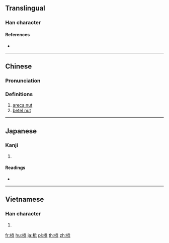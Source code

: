 {{also|檳}}
==Translingual==

===Han character===
{{Han char|rn=75|rad=木|as=07|sn=11|four=|canj=DOMC|ids=⿰木兵}}

====References====
* {{Han ref|kx=0531.131|dkj=14909|hdz=21216.020|uh=68B9|ud=26809}}

----

==Chinese==
{{zh-forms}}

===Pronunciation===
{{zh-pron
|m=bīn,bīng
|c=ban1
|mc=
|oc=
|ma=
|cat=n
}}

===Definitions===
# [[areca nut]]
# [[betel nut]]

----

==Japanese==

===Kanji===
{{ja-kanji|grade=|rs=木07}}

# {{defn|lang=ja|sort=木07}}

====Readings====
* {{ja-readings|on=[[びん]] (bin), [[ひん]] (hin)|kun=[[びんろうし]] (binroushi)}}

----

==Vietnamese==

===Han character===
{{vi-readings|rs=木07|hanviet=biêng}}

# {{defn|lang=vi|sort=木07}}

[[fr:梹]]
[[hu:梹]]
[[ja:梹]]
[[pl:梹]]
[[th:梹]]
[[zh:梹]]